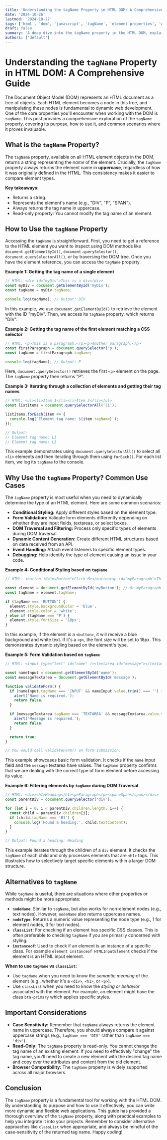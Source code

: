 ```yaml
---
title: 'Understanding the tagName Property in HTML DOM: A Comprehensive Guide'
date: '2024-10-26'
lastmod: '2024-10-27'
tags: ['html', 'dom', 'javascript', 'tagName', 'element properties', 'web development']
draft: false
summary: 'A deep dive into the tagName property in the HTML DOM, explaining its purpose, usage with practical examples, and best practices for web developers.'
authors: ['default']
---
```


# Understanding the `tagName` Property in HTML DOM: A Comprehensive Guide

The Document Object Model (DOM) represents an HTML document as a tree of objects.  Each HTML element becomes a node in this tree, and manipulating these nodes is fundamental to dynamic web development. One of the core properties you'll encounter when working with the DOM is `tagName`.  This post provides a comprehensive exploration of the `tagName` property, covering its purpose, how to use it, and common scenarios where it proves invaluable.

## What is the `tagName` Property?

The `tagName` property, available on all HTML element objects in the DOM, returns a string representing the *name* of the element.  Crucially, the `tagName` property always returns the element name in **uppercase**, regardless of how it was originally defined in the HTML.  This consistency makes it easier to compare element types.

**Key takeaways:**

*   Returns a string.
*   Represents the element's name (e.g., "DIV", "P", "SPAN").
*   Always returns the tag name in uppercase.
*   Read-only property: You cannot modify the tag name of an element.

## How to Use the `tagName` Property

Accessing the `tagName` is straightforward.  First, you need to get a reference to the HTML element you want to inspect using DOM methods like `document.getElementById()`, `document.querySelector()`, `document.querySelectorAll()`, or by traversing the DOM tree.  Once you have the element reference, you can access the `tagName` property.

**Example 1: Getting the tag name of a single element**

```javascript
// HTML: <div id="myDiv">This is a div</div>
const myDiv = document.getElementById('myDiv');
const tagName = myDiv.tagName;

console.log(tagName); // Output: DIV
```

In this example, we use `document.getElementById()` to retrieve the element with the ID "myDiv".  Then, we access its `tagName` property, which returns "DIV".

**Example 2: Getting the tag name of the first element matching a CSS selector**

```javascript
// HTML: <p>This is a paragraph.</p><p>Another paragraph.</p>
const firstParagraph = document.querySelector('p');
const tagName = firstParagraph.tagName;

console.log(tagName); // Output: P
```

Here, `document.querySelector()` retrieves the first `<p>` element on the page. The `tagName` property then returns "P".

**Example 3: Iterating through a collection of elements and getting their tag names**

```javascript
// HTML: <ul><li>Item 1</li><li>Item 2</li></ul>
const listItems = document.querySelectorAll('li');

listItems.forEach(item => {
  console.log(`Element tag name: ${item.tagName}`);
});

// Output:
// Element tag name: LI
// Element tag name: LI
```

This example demonstrates using `document.querySelectorAll()` to select all `<li>` elements and then iterating through them using `forEach()`. For each list item, we log its `tagName` to the console.

## Why Use the `tagName` Property? Common Use Cases

The `tagName` property is most useful when you need to dynamically determine the type of an HTML element.  Here are some common scenarios:

*   **Conditional Styling:**  Apply different styles based on the element type.
*   **Form Validation:**  Validate form elements differently depending on whether they are input fields, textareas, or select boxes.
*   **DOM Traversal and Filtering:**  Process only specific types of elements during DOM traversal.
*   **Dynamic Content Generation:**  Create different HTML structures based on data received from an API.
*   **Event Handling:**  Attach event listeners to specific element types.
*   **Debugging:**  Help identify the type of element causing an issue in your code.

**Example 4: Conditional Styling based on `tagName`**

```javascript
// HTML: <button id="myButton">Click Me</button><p id="myParagraph">This is text.</p>

const element = document.getElementById('myButton'); // Or myParagraph
const tagName = element.tagName;

if (tagName === 'BUTTON') {
  element.style.backgroundColor = 'blue';
  element.style.color = 'white';
} else if (tagName === 'P') {
  element.style.fontSize = '18px';
}
```

In this example, if the element is a `<button>`, it will receive a blue background and white text. If it's a `<p>`, the font size will be set to 18px.  This demonstrates dynamic styling based on the element's type.

**Example 5: Form Validation based on `tagName`**

```javascript
// HTML: <input type="text" id="name" /><textarea id="message"></textarea>

const nameInput = document.getElementById('name');
const messageTextarea = document.getElementById('message');

function validateForm() {
  if (nameInput.tagName === 'INPUT' && nameInput.value.trim() === '') {
    alert('Name is required.');
    return false;
  }

  if (messageTextarea.tagName === 'TEXTAREA' && messageTextarea.value.trim() === '') {
    alert('Message is required.');
    return false;
  }

  return true;
}

// You would call validateForm() on form submission.
```

This example showcases basic form validation.  It checks if the `name` input field and the `message` textarea have values.  The `tagName` property confirms that we are dealing with the correct type of form element before accessing its value.

**Example 6: Filtering elements by `tagName` during DOM Traversal**

```javascript
// HTML: <div><h1>Heading</h1><p>Paragraph</p><span>Span</span></div>
const parentDiv = document.querySelector('div');

for (let i = 0; i < parentDiv.children.length; i++) {
  const child = parentDiv.children[i];
  if (child.tagName === 'H1') {
    console.log('Found a heading:', child.textContent);
  }
}

// Output: Found a heading: Heading
```

This example iterates through the children of a `div` element.  It checks the `tagName` of each child and only processes elements that are `<h1>` tags. This illustrates how to selectively target specific elements within a larger DOM structure.

## Alternatives to `tagName`

While `tagName` is useful, there are situations where other properties or methods might be more appropriate:

*   **`nodeName`**:  Similar to `tagName`, but also works for non-element nodes (e.g., text nodes).  However, `nodeName` also returns uppercase names.
*   **`nodeType`**: Returns a numeric value representing the node type (e.g., 1 for element nodes, 3 for text nodes).
*   **`classList`**: For checking if an element has specific CSS classes.  This is often preferable to checking `tagName` if you are primarily concerned with styling.
*   **`instanceof`**: Used to check if an element is an instance of a specific class. For example `element instanceof HTMLInputElement` checks if the element is an HTML input element.

**When to use `tagName` vs `classList`:**

*   Use `tagName` when you need to know the *semantic meaning* of the element (e.g., whether it's a `<div>`, `<h1>`, or `<p>`).
*   Use `classList` when you need to know the *styling or behavior* associated with the element. For example, an element might have the class `btn-primary` which applies specific styles.

## Important Considerations

*   **Case Sensitivity:** Remember that `tagName` always returns the element name in uppercase.  Therefore, you should always compare it against uppercase strings (e.g., `tagName === 'DIV'` rather than `tagName === 'div'`).
*   **Read-Only:** The `tagName` property is read-only. You cannot change the tag name of an existing element.  If you need to effectively "change" the tag name, you'll need to create a new element with the desired tag name and copy over the attributes and content from the old element.
*   **Browser Compatibility:**  The `tagName` property is widely supported across all major browsers.

## Conclusion

The `tagName` property is a fundamental tool for working with the HTML DOM.  By understanding its purpose and how to use it effectively, you can write more dynamic and flexible web applications.  This guide has provided a thorough overview of the `tagName` property, along with practical examples to help you integrate it into your projects.  Remember to consider alternative approaches like `classList` when appropriate, and always be mindful of the case-sensitivity of the returned tag name. Happy coding!
